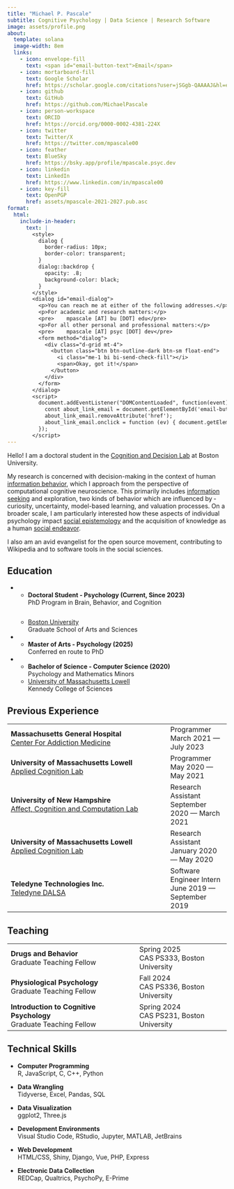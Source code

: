 ```yaml
---
title: "Michael P. Pascale"
subtitle: Cognitive Psychology | Data Science | Research Software
image: assets/profile.png
about:
  template: solana
  image-width: 8em
  links:
    - icon: envelope-fill
      text: <span id="email-button-text">Email</span>
    - icon: mortarboard-fill
      text: Google Scholar
      href: https://scholar.google.com/citations?user=jSGgb-QAAAAJ&hl=en&oi=ao
    - icon: github
      text: GitHub
      href: https://github.com/MichaelPascale
    - icon: person-workspace
      text: ORCID
      href: https://orcid.org/0000-0002-4381-224X
    - icon: twitter
      text: Twitter/X
      href: https://twitter.com/mpascale00
    - icon: feather
      text: BlueSky
      href: https://bsky.app/profile/mpascale.psyc.dev
    - icon: linkedin
      text: LinkedIn
      href: https://www.linkedin.com/in/mpascale00
    - icon: key-fill
      text: OpenPGP
      href: assets/mpascale-2021-2027.pub.asc
format:
  html:
    include-in-header:
      text: |
        <style>
          dialog {
            border-radius: 10px;
            border-color: transparent;
          }
          dialog::backdrop {
            opacity: .8;
            background-color: black;
          }
        </style>
        <dialog id="email-dialog">  
          <p>You can reach me at either of the following addresses.</p>
          <p>For academic and research matters:</p>
          <pre>    mpascale [AT] bu [DOT] edu</pre>
          <p>For all other personal and professional matters:</p>
          <pre>    mpascale [AT] psyc [DOT] dev</pre>
          <form method="dialog">
            <div class="d-grid mt-4">
              <button class="btn btn-outline-dark btn-sm float-end">
                <i class="me-1 bi bi-send-check-fill"></i>
                <span>Okay, got it!</span>
              </button>
            </div>
          </form>
        </dialog>
        <script>
          document.addEventListener("DOMContentLoaded", function(event) {
            const about_link_email = document.getElementById('email-button-text').closest('a.about-link');
            about_link_email.removeAttribute('href');
            about_link_email.onclick = function (ev) { document.getElementById('email-dialog').showModal() };
          });
        </script>
---
```


Hello! I am a doctoral student in the [Cognition and Decision Lab](https://sites.bu.edu/cdlab/) at Boston University.

My research is concerned with decision-making in the context of &shy;human [information behavior](https://en.wikipedia.org/wiki/Information_behavior), which I approach from the perspective of computational cognitive neuroscience. This primarily includes &shy;[information seeking](https://en.wikipedia.org/wiki/Information_seeking) and exploration, two kinds of behavior which are influenced by &shy;curiosity, uncertainty, model-based learning, and valuation processes. &shy;On a broader scale, I am particularly interested how these aspects of individual psychology impact [social epistemology](https://en.wikipedia.org/wiki/Social_epistemology) and the acquisition of knowledge as a human [social endeavor](https://en.wikipedia.org/wiki/Sociology_of_scientific_knowledge).

I also am an avid evangelist for the open source movement, contributing to Wikipedia and to software tools in the social sciences.

## Education

:::{.list-table header-rows=0 aligns=l,c}
   * - **Doctoral Student - Psychology (Current, Since 2023)**\
       PhD Program in Brain, Behavior, and Cognition
     - []{rowspan=2} <a style="display: inline-block; padding-top: 2em;" href="https://www.bu.edu/psych/">Boston University</a>\
       Graduate School of Arts and Sciences

   * - **Master of Arts - Psychology (2025)**\
       Conferred en route to PhD

   * - **Bachelor of Science - Computer Science (2020)**\
       Psychology and Mathematics Minors
     - <a href="https://www.uml.edu/Sciences/computer-science/">University of Massachusetts Lowell</a>\
       Kennedy College of Sciences
:::

## Previous Experience

+------------------------------------------------------------------------------------+-------------------------------+
| **Massachusetts General Hospital**\                                                | Programmer\                   |
| [Center For Addiction Medicine](http://www.mghaddictionmedicine.com/)              | March 2021 --- July 2023      |
+------------------------------------------------------------------------------------+-------------------------------+
| **University of Massachusetts Lowell**\                                            | Programmer\                   |
| [Applied Cognition Lab](https://mikowilford.wixsite.com/website-2)                 | May 2020 --- May 2021         |
+------------------------------------------------------------------------------------+-------------------------------+
| **University of New Hampshire**\                                                   | Research Assistant\           |
| [Affect, Cognition and Computation Lab](https://caitlinsmills.wixsite.com/acc-lab) | September 2020 --- March 2021 |
+------------------------------------------------------------------------------------+-------------------------------+
| **University of Massachusetts Lowell**\                                            | Research Assistant\           |
| [Applied Cognition Lab](https://mikowilford.wixsite.com/website-2)                 | January 2020 --- May 2020     |
+------------------------------------------------------------------------------------+-------------------------------+
| **Teledyne Technologies Inc.\                                                      | Software Engineer Intern\     |
| **[Teledyne DALSA](https://www.teledynedalsa.com/)                                 | June 2019 --- September 2019  |
+------------------------------------------------------------------------------------+-------------------------------+

## Teaching

+-------------------------------------------+------------------------------+
| **Drugs and Behavior**\                   | Spring 2025\                 |
| Graduate Teaching Fellow                  | CAS PS333, Boston University |
+-------------------------------------------+------------------------------+
| **Physiological Psychology**\             | Fall 2024\                   |
| Graduate Teaching Fellow                  | CAS PS336, Boston University |
+-------------------------------------------+------------------------------+
| **Introduction to Cognitive Psychology**\ | Spring 2024\                 |
| Graduate Teaching Fellow                  | CAS PS231, Boston University |
+-------------------------------------------+------------------------------+

## Technical Skills

-   **Computer Programming**\
    R, JavaScript, C, C++, Python

-   **Data Wrangling**\
    Tidyverse, Excel, Pandas, SQL

-   **Data Visualization**\
    ggplot2, Three.js

-   **Development Environments**\
    Visual Studio Code, RStudio, Jupyter, MATLAB, JetBrains

-   **Web Development**\
    HTML/CSS, Shiny, Django, Vue, PHP, Express

-   **Electronic Data Collection**\
    REDCap, Qualtrics, PsychoPy, E-Prime